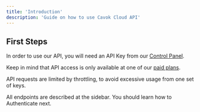 ```yaml
---
title: 'Introduction'
description: 'Guide on how to use Cavok Cloud API'
---
```


## First Steps

In order to use our API, you will need an API Key from our [Control Panel](https://www.cavok.dev/admin/api).

Keep in mind that API access is only available at one of our [paid plans](https://cavok.dev/#pricing).

API requests are limited by throttling, to avoid excessive usage from one set of keys.

All endpoints are described at the sidebar. You should learn how to Authenticate next.
